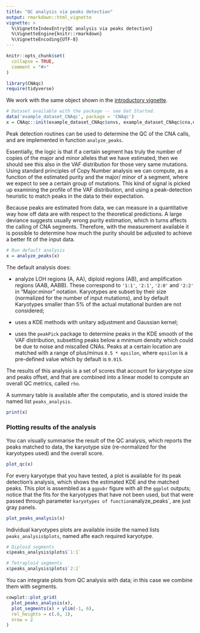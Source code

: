 ```yaml
---
title: "QC analysis via peaks detection"
output: rmarkdown::html_vignette
vignette: >
  %\VignetteIndexEntry{QC analysis via peaks detection}
  %\VignetteEngine{knitr::rmarkdown}
  %\VignetteEncoding{UTF-8}
---
```


```r
knitr::opts_chunk$set(
  collapse = TRUE,
  comment = "#>"
)
```

```r
library(CNAqc)
require(tidyverse)
```

We work with the same object shown in the [introductory vignette](file:///Users/gcaravagna/Documents/GitHub/CNAqc/docs/articles/CNAqc.html). 

```r
# Dataset available with the package -- see Get Started.
data('example_dataset_CNAqc', package = 'CNAqc')
x = CNAqc::init(example_dataset_CNAqc$snvs, example_dataset_CNAqc$cna,example_dataset_CNAqc$purity)
```


Peak detection routines can be used to determine the QC of the CNA calls, and are implemented in function `analyze_peaks`. 

Essentially, the logic is that if a certain segment has truly the number of copies of the major and minor alleles that we
have estimated, then we should see this also in the VAF distribution for those very same mutations. Using standard principles
of Copy Number analysis we can compute, as a function of the estimated purity and the major/ minor of a segment, where we expect 
to see a certain group of mutations. This kind of signal is picked up examining the profile of the VAF distribution, and using
a peak-detection heuristic to match peaks in the data to their expectation.

Because peaks are estimated from data, we can measure in a quantitative way how off data are with respect to the theoretical
predictions. A large deviance suggests usually wrong purity estimation, which in turns affects the calling of CNA segments.
Therefore, with the measurement available it is possible to determine how much the purity should be adjusted to achieve a 
better fit of the input data.


```r
# Run default analysis
x = analyze_peaks(x)
```

The default analysis does:

* analyze  LOH regions (A, AA), diploid regions (AB), and amplification regions (AAB, AABB). These correspond to
`'1:1'`, `'2:1'`, `'2:0'` and `'2:2'` in "Major:minor" notation. Karyotypes are subset by their size (normalized for
the number of input mutations), and by default Karyotypes smaller than 5% of the actual mutational burden are not considered;

* uses a KDE methods with unitary adjustment and Gaussian kernel;

* uses the `peakPick` package to determine peaks in the KDE smooth of the VAF distribution, subsetting peaks below a mnimum 
density which could be due to noise and miscalled CNAs. Peaks at a certain location are matched with a range of plus/minus 
`0.5 * epsilon`, where `epsilon` is a pre-defined value which by default is `0.015`.

The results of this analysis is a set of scores that account for karyotype size and peaks offset, and that are combined into
a linear model to compute an overall QC metrics, called `rho`.

A summary table is available after the computatio, and is stored inside the named list `peaks_analysis`.
```r
print(x)
```

### Plotting results of the analysis

You can visually summarise the result of the QC analysis, which reports the peaks matched to data, the karyotype size
(re-normalized for the karyotypes used) and the overall score.   

```r
plot_qc(x)
```

For every karyotype that you have tested, a plot is available for its peak detection's analysis, which shows the 
estimated KDE and the matched peaks. This plot is assembled as a `ggpubr` figure with all the `ggplot` outputs; notice
that the fits for the karyotypes that have not been used, but that were passed through parameter `karyotypes of function
`analyze_peaks`, are just gray panels.

```r
plot_peaks_analysis(x)
```

Individual karyotypes plots are available inside the named lists `peaks_analysis$plots`, named afte each required
karyotype.

```r
# Diploid segments
x$peaks_analysis$plots$`1:1`

# Tetraploid segments
x$peaks_analysis$plots$`2:2`
```

You can integrate plots from QC analysis with data; in this case we combine them with segments.
```r
cowplot::plot_grid(
  plot_peaks_analysis(x),
  plot_segments(x) + ylim(-1, 6),
  rel_heights = c(.8, 1),
  nrow = 2
)
```


